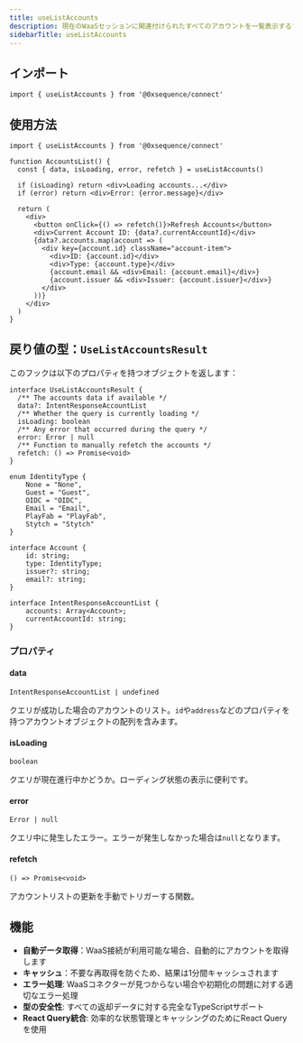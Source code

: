 ```yaml
---
title: useListAccounts
description: 現在のWaaSセッションに関連付けられたすべてのアカウントを一覧表示するフック
sidebarTitle: useListAccounts
---
```


## インポート

```tsx
import { useListAccounts } from '@0xsequence/connect'
```

## 使用方法

```tsx
import { useListAccounts } from '@0xsequence/connect'

function AccountsList() {
  const { data, isLoading, error, refetch } = useListAccounts()

  if (isLoading) return <div>Loading accounts...</div>
  if (error) return <div>Error: {error.message}</div>

  return (
    <div>
      <button onClick={() => refetch()}>Refresh Accounts</button>
      <div>Current Account ID: {data?.currentAccountId}</div>
      {data?.accounts.map(account => (
        <div key={account.id} className="account-item">
          <div>ID: {account.id}</div>
          <div>Type: {account.type}</div>
          {account.email && <div>Email: {account.email}</div>}
          {account.issuer && <div>Issuer: {account.issuer}</div>}
        </div>
      ))}
    </div>
  )
}
```

## 戻り値の型：`UseListAccountsResult`

このフックは以下のプロパティを持つオブジェクトを返します：

```tsx
interface UseListAccountsResult {
  /** The accounts data if available */
  data?: IntentResponseAccountList
  /** Whether the query is currently loading */
  isLoading: boolean
  /** Any error that occurred during the query */
  error: Error | null
  /** Function to manually refetch the accounts */
  refetch: () => Promise<void>
}

enum IdentityType {
    None = "None",
    Guest = "Guest",
    OIDC = "OIDC",
    Email = "Email",
    PlayFab = "PlayFab",
    Stytch = "Stytch"
}

interface Account {
    id: string;
    type: IdentityType;
    issuer?: string;
    email?: string;
}

interface IntentResponseAccountList {
    accounts: Array<Account>;
    currentAccountId: string;
}
```

### プロパティ

#### data

`IntentResponseAccountList | undefined`

クエリが成功した場合のアカウントのリスト。`id`や`address`などのプロパティを持つアカウントオブジェクトの配列を含みます。

#### isLoading

`boolean`

クエリが現在進行中かどうか。ローディング状態の表示に便利です。

#### error

`Error | null`

クエリ中に発生したエラー。エラーが発生しなかった場合は`null`となります。

#### refetch

`() => Promise<void>`

アカウントリストの更新を手動でトリガーする関数。

## 機能

* **自動データ取得**：WaaS接続が利用可能な場合、自動的にアカウントを取得します
* **キャッシュ**：不要な再取得を防ぐため、結果は1分間キャッシュされます
* **エラー処理**: WaaSコネクターが見つからない場合や初期化の問題に対する適切なエラー処理
* **型の安全性**: すべての返却データに対する完全なTypeScriptサポート
* **React Query統合**: 効率的な状態管理とキャッシングのためにReact Queryを使用
